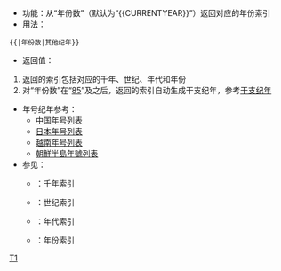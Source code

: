 <includeonly><!-- 在這裡加入模板的保護標識 --></includeonly><noinclude>{{Documentation subpage}}</noinclude>
<!-- 請在這條線之下編輯模板的說明 -->

*功能：从“年份数”（默认为“<nowiki>{{CURRENTYEAR}}</nowiki>”）返回对应的年份索引
*用法：
 <nowiki>{{</nowiki>{{BASEPAGENAME}}<nowiki>|年份数|其他纪年}}</nowiki>
*返回值：
#返回的索引包括对应的千年、世纪、年代和年份
#对“年份数”在“[[85年|85]]”及之后，返回的索引自动生成干支纪年，参考[[干支#干支纪年|干支纪年]]
*年号纪年参考：
**[[中国年号列表]]
**[[日本年号列表]]
**[[越南年号列表]]
**[[朝鮮半島年號列表]]
*参见：
**{{tl|MillenniumTOC}}：千年索引
**{{tl|CenturyTOC}}：世纪索引
**{{tl|DecadeTOC}}：年代索引
**{{tl|YearTOC}}：年份索引
<includeonly>
{{esoteric}}
<!-- 在以下加入頁面分類 -->
[[Category:日历模板|T1]]
</includeonly>